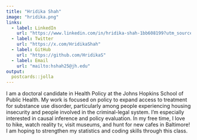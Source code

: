 ```yaml
---
title: "Hridika Shah"
image: "hridika.png"
links:
  - label: LinkedIn
    url: "https://www.linkedin.com/in/hridika-shah-1bb608199?utm_source     =share&utm_campaign=share_via&utm_content=profile&utm_medium=ios_app"
  - label: Twitter
    url: "https://x.com/HridikaShah"
  - label: GitHub
    url: "https://github.com/HridikaS"
  - label: Email
    url: "mailto:hshah25@jh.edu"
output:
  postcards::jolla
---
```


I am a doctoral candidate in Health Policy at the Johns Hopkins School of Public Health. My work is focused on policy to expand access to treatment for substance use disorder, particularly among people experiencing housing insecurity and people involved in the criminal-legal system. I'm especially interested in causal inference and policy evaluation. In my free time, I love to hike, watch reality tv, visit museums, and hunt for new cafes in Baltimore! I am hoping to strengthen my statistics and coding skills through this class.
